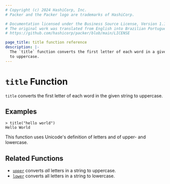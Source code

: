 ```yaml
---
# Copyright (c) 2024 HashiCorp, Inc.
# Packer and the Packer logo are trademarks of HashiCorp.

# Documentation licensed under the Business Source License, Version 1.1.
# The original work was translated from English into Brazilian Portuguese.
# https://github.com/hashicorp/packer/blob/main/LICENSE

page_title: title function reference
description: |-
  The `title` function converts the first letter of each word in a given string
  to uppercase.
---
```


# `title` Function

`title` converts the first letter of each word in the given string to uppercase.

## Examples

```shell-session
> title("hello world")
Hello World
```

This function uses Unicode's definition of letters and of upper- and lowercase.

## Related Functions

- [`upper`](/packer/docs/templates/hcl_templates/functions/string/upper) converts _all_ letters in a string to uppercase.
- [`lower`](/packer/docs/templates/hcl_templates/functions/string/lower) converts all letters in a string to lowercase.

